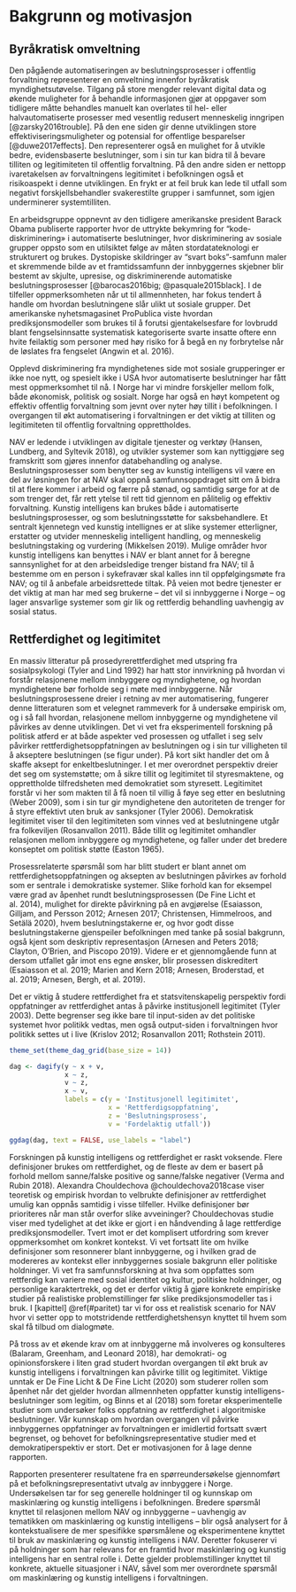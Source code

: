 # Bakgrunn og motivasjon {#bakgrunn}

## Byråkratisk omveltning
Den pågående automatiseringen av beslutningsprosesser i offentlig forvaltning representerer en omveltning innenfor byråkratisk myndighetsutøvelse. 
Tilgang på store mengder relevant digital data og økende muligheter for å behandle informasjonen gjør at oppgaver som tidligere måtte behandles manuelt kan overlates til hel- eller halvautomatiserte prosesser med vesentlig redusert menneskelig inngripen [@zarsky2016trouble]. 
På den ene siden gir denne utviklingen store effektiviseringsmuligheter og potensial for offentlige besparelser [@duwe2017effects].
Den representerer også en mulighet for å utvikle bedre, evidensbaserte beslutninger, som i sin tur kan bidra til å bevare tilliten og legitimiteten til offentlig forvaltning. 
På den andre siden er nettopp ivaretakelsen av forvaltningens legitimitet i befolkningen også et risikoaspekt i denne utviklingen. 
En frykt er at feil bruk kan lede til utfall som negativt forskjellsbehandler svakerestilte grupper i samfunnet, som igjen underminerer systemtilliten.

En arbeidsgruppe oppnevnt av den tidligere amerikanske president Barack Obama publiserte rapporter hvor de uttrykte bekymring for “kode-diskriminering» i automatiserte beslutninger, hvor diskriminering av sosiale grupper oppsto som en utilsiktet følge av måten stordatateknologi er strukturert og brukes. 
Dystopiske skildringer av “svart boks”-samfunn maler et skremmende bilde av et framtidssamfunn der innbyggernes skjebner blir bestemt av skjulte, upresise, og diskriminerende automatiske beslutningsprosesser [@barocas2016big; @pasquale2015black].
I de tilfeller oppmerksomheten når ut til allmennheten, har fokus tendert å handle om hvordan beslutningene slår ulikt ut sosiale grupper. 
Det amerikanske nyhetsmagasinet ProPublica viste hvordan prediksjonsmodeller som brukes til å forutsi gjentakelsesfare for lovbrudd blant fengselsinnsatte systematisk kategoriserte svarte insatte oftere enn hvite feilaktig som personer med høy risiko for å begå en ny forbrytelse når de løslates fra fengselet (Angwin et al. 2016).

Opplevd diskriminering fra myndighetenes side mot sosiale grupperinger er ikke noe nytt, og spesielt ikke i USA hvor automatiserte beslutninger har fått mest oppmerksomhet til nå. 
I Norge har vi mindre forskjeller mellom folk, både økonomisk, politisk og sosialt. Norge har også en høyt kompetent og effektiv offentlig forvaltning som jevnt over nyter høy tillit i befolkningen.
I overgangen til økt automatisering i forvaltningen er det viktig at tilliten og legitimiteten til offentlig forvaltning opprettholdes.

NAV er ledende i utviklingen av digitale tjenester og verktøy (Hansen, Lundberg, and Syltevik 2018), og utvikler systemer som kan nyttiggjøre seg framskritt som gjøres innenfor databehandling og analyse. 
Beslutningsprosesser som benytter seg av kunstig intelligens vil være en del av løsningen for at NAV skal oppnå samfunnsoppdraget sitt om å bidra til at flere kommer i arbeid og færre på stønad, og samtidig sørge for at de som trenger det, får rett ytelse til rett tid gjennom en pålitelig og effektiv forvaltning. 
Kunstig intelligens kan brukes både i automatiserte beslutningsprosesser, og som beslutningsstøtte for saksbehandlere. 
Et sentralt kjennetegn ved kunstig intellignes er at slike systemer etterligner, erstatter og utvider menneskelig intelligent handling, og menneskelig beslutningstaking og vurdering (Mikkelsen 2019).
Mulige områder hvor kunstig intelligens kan benyttes i NAV er blant annet for å beregne sannsynlighet for at den arbeidsledige trenger bistand fra NAV; til å bestemme om en person i sykefravær skal kalles inn til oppfølgingsmøte fra NAV; og til å anbefale arbeidsrettede tiltak.
På veien mot bedre tjenester er det viktig at man har med seg brukerne – det vil si innbyggerne i Norge – og lager ansvarlige systemer som gir lik og rettferdig behandling uavhengig av sosial status.

## Rettferdighet og legitimitet
En massiv litteratur på prosedyrerettferdighet med utspring fra sosialpsykologi (Tyler and Lind 1992) har hatt stor innvirkning på hvordan vi forstår relasjonene mellom innbyggere og myndighetene, og hvordan myndighetene bør forholde seg i møte med innbyggerne.
Når beslutningsprosessene dreier i retning av mer automatisering, fungerer denne litteraturen som et velegnet rammeverk for å undersøke empirisk om, og i så fall hvordan, relasjonene mellom innbyggerne og myndighetene vil påvirkes av denne utviklingen.
Det vi vet fra eksperimentell forskning på politisk atferd er at både aspekter ved prosessen og utfallet i seg selv påvirker rettferdighetsoppfatningen av beslutningen og i sin tur villigheten til å akseptere beslutningen (se figur under). 
På kort sikt handler det om å skaffe aksept for enkeltbeslutninger. 
I et mer overordnet perspektiv dreier det seg om systemstøtte; om å sikre tillit og legitimitet til styresmaktene, og opprettholde tilfredsheten med demokratiet som styresett. 
Legitimitet forstår vi her som makten til å få noen til villig å føye seg etter en beslutning (Weber 2009), som i sin tur gir myndighetene den autoriteten de trenger for å styre effektivt uten bruk av sanksjoner (Tyler 2006). 
Demokratisk legitimitet viser til den legitimiteten som vinnes ved at beslutningene utgår fra folkeviljen (Rosanvallon 2011).
Både tillit og legitimitet omhandler relasjonen mellom innbyggere og myndighetene, og faller under det bredere konseptet om politisk støtte (Easton 1965).

Prosessrelaterte spørsmål som har blitt studert er blant annet om rettferdighetsoppfatningen og aksepten av beslutningen påvirkes av forhold som er sentrale i demokratiske systemer.
Slike forhold kan for eksempel være grad av åpenhet rundt beslutningsprosessen (De Fine Licht et al. 2014), mulighet for direkte påvirkning på en avgjørelse (Esaiasson, Gilljam, and Persson 2012; Arnesen 2017; Christensen, Himmelroos, and Setälä 2020), hvem beslutningstakerne er, og hvor godt disse beslutningstakerne gjenspeiler befolkningen med tanke på sosial bakgrunn, også kjent som deskriptiv representasjon (Arnesen and Peters 2018; Clayton, O’Brien, and Piscopo 2019). Videre er et gjennomgående funn at dersom utfallet går imot ens egne ønsker, blir prosessen diskreditert (Esaiasson et al. 2019; Marien and Kern 2018; Arnesen, Broderstad, et al. 2019; Arnesen, Bergh, et al. 2019).

Det er viktig å studere rettferdighet fra et statsvitenskapelig perspektiv fordi oppfatninger av rettferdighet antas å påvirke institusjonell legitimitet (Tyler 2003). Dette begrenser seg ikke bare til input-siden av det politiske systemet hvor politikk vedtas, men også output-siden i forvaltningen hvor politikk settes ut i live (Krislov 2012; Rosanvallon 2011; Rothstein 2011).

```r
theme_set(theme_dag_grid(base_size = 14))

dag <- dagify(y ~ x + v,
              x ~ z,
              v ~ z,
              x ~ v,
              labels = c(y = 'Institusjonell legitimitet',
                         x = 'Rettferdigsoppfatning',
                         z = 'Beslutningsprosess',
                         v = 'Fordelaktig utfall')) 

ggdag(dag, text = FALSE, use_labels = "label") 
```

Forskningen på kunstig intelligens og rettferdighet er raskt voksende. 
Flere definisjoner brukes om rettferdighet, og de fleste av dem er basert på forhold mellom sanne/falske positive og sanne/falske negativer (Verma and Rubin 2018). 
Alexandra Chouldechova @chouldechova2018case viser teoretisk og empirisk hvordan to velbrukte definisjoner av rettferdighet umulig kan oppnås samtidig i visse tilfeller. 
Hvilke definisjoner bør prioriteres når man står overfor slike avveininger? 
Chouldechovas studie viser med tydelighet at det ikke er gjort i en håndvending å lage rettferdige prediksjonsmodeller. 
Tvert imot er det komplisert utfordring som krever oppmerksomhet om konkret kontekst.
Vi vet fortsatt lite om hvilke definisjoner som resonnerer blant innbyggerne, og i hvilken grad de modereres av kontekst eller innbyggernes sosiale bakgrunn eller politiske holdninger.
Vi vet fra samfunnsforskning at hva som oppfattes som rettferdig kan variere med sosial identitet og kultur, politiske holdninger, og personlige karaktertrekk, og det er derfor viktig å gjøre konkrete empiriske studier på realistiske problemstillinger før slike prediksjonsmodeller tas i bruk. 
I [kapittel] \@ref(#paritet) tar vi for oss et realistisk scenario for NAV hvor vi setter opp to motstridende rettferdighetshensyn knyttet til hvem som skal få tilbud om dialogmøte.

På tross av et økende krav om at innbyggerne må involveres og konsulteres (Balaram, Greenham, and Leonard 2018), har demokrati- og opinionsforskere i liten grad studert hvordan overgangen til økt bruk av kunstig intelligens i forvaltningen kan påvirke tillit og legitimitet. 
Viktige unntak er De Fine Licht & De Fine Licht (2020) som studerer rollen som åpenhet når det gjelder hvordan allmennheten oppfatter kunstig intelligens-beslutninger som legitim, og Binns et al (2018) som foretar eksperimentelle studier som undersøker folks oppfatning av rettferdighet i algoritmiske beslutninger.
Vår kunnskap om hvordan overgangen vil påvirke innbyggernes oppfatninger av forvaltningen er imidlertid fortsatt svært begrenset, og behovet for befolkningsrepresentative studier med et demokratiperspektiv er stort.
Det er motivasjonen for å lage denne rapporten.

Rapporten presenterer resultatene fra en spørreundersøkelse gjennomført på et befolkningsrepresentativt utvalg av innbyggere i Norge.
Undersøkelsen tar for seg generelle holdninger til og kunnskap om maskinlæring og kunstig intelligens i befolkningen. 
Bredere spørsmål knyttet til relasjonen mellom NAV og innbyggerne -- uavhengig av tematikken om maskinlæring og kunstig intelligens -- blir også analysert for å kontekstualisere de mer spesifikke spørsmålene og eksperimentene knyttet til bruk av maskinlæring og kunstig intelligens i NAV.
Deretter fokuserer vi på holdninger som har relevans for en framtid hvor maskinlæring og kunstig intelligens har en sentral rolle i.
Dette gjelder problemstillinger knyttet til konkrete, aktuelle situasjoner i NAV, såvel som mer overordnete spørsmål om maskinlæring og kunstig intelligens i forvaltningen.


